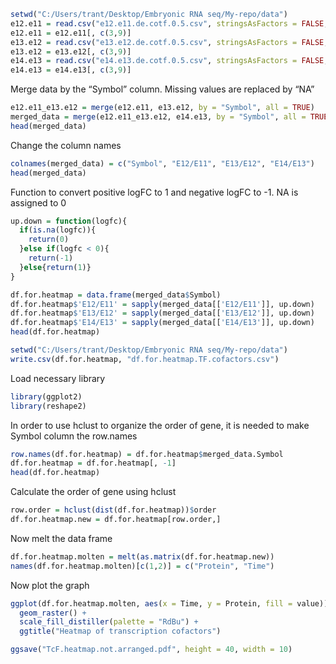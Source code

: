 ```r
setwd("C:/Users/trant/Desktop/Embryonic RNA seq/My-repo/data")
e12.e11 = read.csv("e12.e11.de.cotf.0.5.csv", stringsAsFactors = FALSE, header = TRUE)
e12.e11 = e12.e11[, c(3,9)]
e13.e12 = read.csv("e13.e12.de.cotf.0.5.csv", stringsAsFactors = FALSE, header = TRUE)
e13.e12 = e13.e12[, c(3,9)]
e14.e13 = read.csv("e14.e13.de.cotf.0.5.csv", stringsAsFactors = FALSE, header = TRUE)
e14.e13 = e14.e13[, c(3,9)]

```
Merge data by the "Symbol" column. Missing values are replaced by "NA"
```r
e12.e11_e13.e12 = merge(e12.e11, e13.e12, by = "Symbol", all = TRUE)
merged_data = merge(e12.e11_e13.e12, e14.e13, by = "Symbol", all = TRUE)
head(merged_data)
```

Change the column names

```r
colnames(merged_data) = c("Symbol", "E12/E11", "E13/E12", "E14/E13")
head(merged_data)
```

Function to convert positive logFC to 1 and negative logFC to -1. NA is assigned to 0

```r
up.down = function(logfc){
  if(is.na(logfc)){
    return(0)
  }else if(logfc < 0){
    return(-1)
  }else{return(1)}
}
```

```r
df.for.heatmap = data.frame(merged_data$Symbol)
df.for.heatmap$'E12/E11' = sapply(merged_data[['E12/E11']], up.down)
df.for.heatmap$'E13/E12' = sapply(merged_data[['E13/E12']], up.down)
df.for.heatmap$'E14/E13' = sapply(merged_data[['E14/E13']], up.down)
head(df.for.heatmap)
```

```r
setwd("C:/Users/trant/Desktop/Embryonic RNA seq/My-repo/data")
write.csv(df.for.heatmap, "df.for.heatmap.TF.cofactors.csv")

```

Load necessary library

```r
library(ggplot2)
library(reshape2)
```
In order to use hclust to organize the order of gene, it is needed to make Symbol column
the row.names

```r
row.names(df.for.heatmap) = df.for.heatmap$merged_data.Symbol
df.for.heatmap = df.for.heatmap[, -1]
head(df.for.heatmap)
```

Calculate the order of gene using hclust
```r
row.order = hclust(dist(df.for.heatmap))$order
df.for.heatmap.new = df.for.heatmap[row.order,]
```

Now melt the data frame
```r
df.for.heatmap.molten = melt(as.matrix(df.for.heatmap.new))
names(df.for.heatmap.molten)[c(1,2)] = c("Protein", "Time")
```

Now plot the graph
```r
ggplot(df.for.heatmap.molten, aes(x = Time, y = Protein, fill = value)) +
  geom_raster() +
  scale_fill_distiller(palette = "RdBu") +
  ggtitle("Heatmap of transcription cofactors")

ggsave("TcF.heatmap.not.arranged.pdf", height = 40, width = 10)
```

